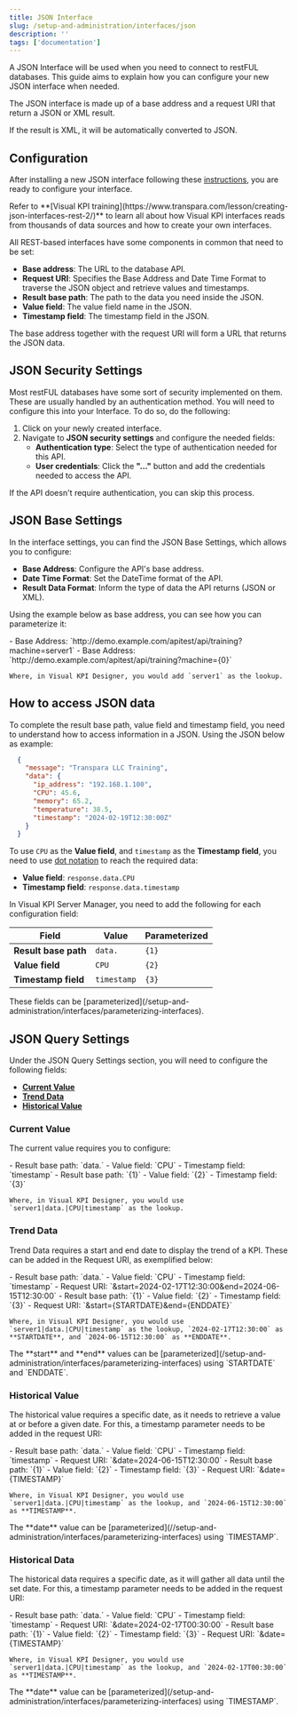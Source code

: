 ```yaml
---
title: JSON Interface
slug: /setup-and-administration/interfaces/json
description: ''
tags: ['documentation']
---
```


A JSON Interface will be used when you need to connect to restFUL databases. This guide aims to explain how you can configure your new JSON interface when needed.

The JSON interface is made up of a base address and a request URI that return a JSON or XML result.

<Callout type="note" title="XML to JSON">
If the result is XML, it will be automatically converted to JSON.
</Callout>

## Configuration

After installing a new JSON interface following these [instructions](/setup-and-administration/interfaces/configuration), you are ready to configure your interface.

<Callout type="training" title="Training">
Refer to **[Visual KPI training](https://www.transpara.com/lesson/creating-json-interfaces-rest-2/)** to learn all about how Visual KPI interfaces reads from thousands of data sources and how to create your own interfaces.
</Callout>

All REST-based interfaces have some components in common that need to be set:

- **Base address**:  The URL to the database API.
- **Request URI**: Specifies the Base Address and Date Time Format to traverse the JSON object and retrieve values and timestamps.
- **Result base path**: The path to the data you need inside the JSON.
- **Value field**: The value field name in the JSON.
- **Timestamp field**: The timestamp field in the JSON.

<Callout type="info">
The base address together with the request URI will form a URL that returns the JSON data.
</Callout>

## JSON Security Settings

Most restFUL databases have some sort of security  implemented on them. These are usually handled by an authentication method. You will need to configure this into your Interface. To do so, do the following:

1. Click on your newly created interface.
2. Navigate to **JSON security settings** and configure the needed fields:
    - **Authentication type**: Select the type of authentication needed for this API.
    - **User credentials**: Click the **"..."** button and add the credentials needed to access the API.

<Callout type="note" title="Public APIs">
If the API doesn't require authentication, you can skip this process.
</Callout>

## JSON Base Settings

In the interface settings, you can find the JSON Base Settings, which allows you to configure:

- **Base Address**: Configure the API's base address.
- **Date Time Format**: Set the DateTime format of the API.
- **Result Data Format**: Inform the type of data the API returns (JSON or XML).

Using the example below as base address, you can see how you can parameterize it:

<Tabs>
  <TabItem value="Hard Coded" label="Hard Coded" default>
    - Base Address: `http://demo.example.com/apitest/api/training?machine=server1`
  </TabItem>
  <TabItem value="Parameterized" label="Parameterized">
    - Base Address: `http://demo.example.com/apitest/api/training?machine={0}`

    Where, in Visual KPI Designer, you would add `server1` as the lookup.
  </TabItem>
</Tabs>

## How to access JSON data

To complete the result base path, value field and timestamp field, you need to understand how to access information in a JSON. Using the JSON below as example:

```json
  {
    "message": "Transpara LLC Training",
    "data": {
      "ip_address": "192.168.1.100",
      "CPU": 45.6,
      "memory": 65.2,
      "temperature": 38.5,
      "timestamp": "2024-02-19T12:30:00Z"
    }
  }
```

To use `CPU` as the **Value field**, and `timestamp` as the **Timestamp field**, you need to use [dot notation](https://developer.mozilla.org/en-US/Web/JavaScript/Reference/Operators/Property_accessors#dot_notation) to reach the required data:

- **Value field**: `response.data.CPU`
- **Timestamp field**: `response.data.timestamp`

In Visual KPI Server Manager, you need to add the following for each configuration field:

| Field               | Value              | Parameterized |
|---------------------|--------------------|---------------|
| **Result base path**| `data.`            | `{1}`         |
| **Value field**     | `CPU`              | `{2}`         |
| **Timestamp field** | `timestamp`        | `{3}`         |

<Callout type="info" title="Parameterizing">
These fields can be [parameterized](/setup-and-administration/interfaces/parameterizing-interfaces).
</Callout>

## JSON Query Settings

Under the JSON Query Settings section, you will need to configure the following fields:

- **[Current Value](#current-value)**
- **[Trend Data](#trend-data)**
- **[Historical Value](#historical-value)**

### Current Value

The current value requires you to configure:

<Tabs>
  <TabItem value="Hard Coded" label="Hard Coded" default>
    - Result base path: `data.`
    - Value field: `CPU`
    - Timestamp field: `timestamp`
  </TabItem>
  <TabItem value="Parameterized" label="Parameterized">
    - Result base path: `{1}`
    - Value field: `{2}`
    - Timestamp field: `{3}`

    Where, in Visual KPI Designer, you would use `server1|data.|CPU|timestamp` as the lookup.
  </TabItem>
</Tabs>

### Trend Data

Trend Data requires a start and end date to display the trend of a KPI. These can be added in the Request URI, as exemplified below:

<Tabs>
  <TabItem value="Hard Coded" label="Hard Coded" default>
    - Result base path: `data.`
    - Value field: `CPU`
    - Timestamp field: `timestamp`
    - Request URI: `&start=2024-02-17T12:30:00&end=2024-06-15T12:30:00`
  </TabItem>
  <TabItem value="Parameterized" label="Parameterized">
    - Result base path: `{1}`
    - Value field: `{2}`
    - Timestamp field: `{3}`
    - Request URI: `&start={STARTDATE}&end={ENDDATE}`

    Where, in Visual KPI Designer, you would use `server1|data.|CPU|timestamp` as the lookup, `2024-02-17T12:30:00` as **STARTDATE**, and `2024-06-15T12:30:00` as **ENDDATE**.
  </TabItem>
</Tabs>

<Callout type="info" title="Parameterizing">
The **start** and **end** values can be [parameterized](/setup-and-administration/interfaces/parameterizing-interfaces) using `STARTDATE` and `ENDDATE`.
</Callout>

### Historical Value

The historical value requires a specific date, as it needs to retrieve a value at or before a given date. For this, a timestamp parameter needs to be added in the request URI:

<Tabs>
  <TabItem value="Hard Coded" label="Hard Coded" default>
    - Result base path: `data.`
    - Value field: `CPU`
    - Timestamp field: `timestamp`
    - Request URI: `&date=2024-06-15T12:30:00`
  </TabItem>
  <TabItem value="Parameterized" label="Parameterized">
    - Result base path: `{1}`
    - Value field: `{2}`
    - Timestamp field: `{3}`
    - Request URI: `&date={TIMESTAMP}`

    Where, in Visual KPI Designer, you would use `server1|data.|CPU|timestamp` as the lookup, and `2024-06-15T12:30:00` as **TIMESTAMP**.
  </TabItem>
</Tabs>


<Callout type="info" title="Parameterizing">
The **date** value can be [parameterized](//setup-and-administration/interfaces/parameterizing-interfaces) using `TIMESTAMP`.
</Callout>

### Historical Data

The historical data requires a specific date, as it will gather all data until the set date. For this, a timestamp parameter needs to be added in the request URI:

<Tabs>
  <TabItem value="Hard Coded" label="Hard Coded" default>
    - Result base path: `data.`
    - Value field: `CPU`
    - Timestamp field: `timestamp`
    - Request URI: `&date=2024-02-17T00:30:00`
  </TabItem>
  <TabItem value="Parameterized" label="Parameterized">
    - Result base path: `{1}`
    - Value field: `{2}`
    - Timestamp field: `{3}`
    - Request URI: `&date={TIMESTAMP}`

    Where, in Visual KPI Designer, you would use `server1|data.|CPU|timestamp` as the lookup, and `2024-02-17T00:30:00` as **TIMESTAMP**.
  </TabItem>
</Tabs>

<Callout type="info" title="Parameterizing">
The **date** value can be [parameterized](/setup-and-administration/interfaces/parameterizing-interfaces) using `TIMESTAMP`.
</Callout>
